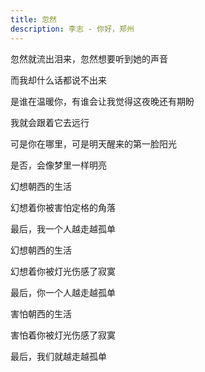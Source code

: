 ```yaml
---
title: 忽然
description: 李志 - 你好，郑州
---
```


忽然就流出泪来，忽然想要听到她的声音

而我却什么话都说不出来



是谁在温暖你，有谁会让我觉得这夜晚还有期盼

我就会跟着它去远行



可是你在哪里，可是明天醒来的第一脸阳光

是否，会像梦里一样明亮

幻想朝西的生活

幻想着你被害怕定格的角落

最后，我一个人越走越孤单



幻想朝西的生活

幻想着你被灯光伤感了寂寞

最后，你一个人越走越孤单

害怕朝西的生活

害怕着你被灯光伤感了寂寞

最后，我们就越走越孤单
